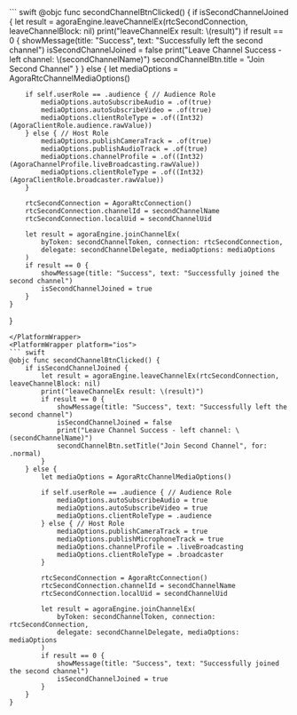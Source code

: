 <PlatformWrapper platform="macos">
``` swift
@objc func secondChannelBtnClicked() {
    if isSecondChannelJoined {
        let result = agoraEngine.leaveChannelEx(rtcSecondConnection, leaveChannelBlock: nil)
        print("leaveChannelEx result: \(result)")
        if result == 0 {
            showMessage(title: "Success", text: "Successfully left the second channel")
            isSecondChannelJoined = false
            print("Leave Channel Success - left channel: \(secondChannelName)")
            secondChannelBtn.title = "Join Second Channel"
        }
    } else {
        let mediaOptions = AgoraRtcChannelMediaOptions()

        if self.userRole == .audience { // Audience Role
            mediaOptions.autoSubscribeAudio = .of(true)
            mediaOptions.autoSubscribeVideo = .of(true)
            mediaOptions.clientRoleType = .of((Int32)(AgoraClientRole.audience.rawValue))
        } else { // Host Role
            mediaOptions.publishCameraTrack = .of(true)
            mediaOptions.publishAudioTrack = .of(true)
            mediaOptions.channelProfile = .of((Int32)(AgoraChannelProfile.liveBroadcasting.rawValue))
            mediaOptions.clientRoleType = .of((Int32)(AgoraClientRole.broadcaster.rawValue))
        }

        rtcSecondConnection = AgoraRtcConnection()
        rtcSecondConnection.channelId = secondChannelName
        rtcSecondConnection.localUid = secondChannelUid

        let result = agoraEngine.joinChannelEx(
            byToken: secondChannelToken, connection: rtcSecondConnection,
            delegate: secondChannelDelegate, mediaOptions: mediaOptions
        )
        if result == 0 {
            showMessage(title: "Success", text: "Successfully joined the second channel")
            isSecondChannelJoined = true
        }
    }
}
```
</PlatformWrapper>
<PlatformWrapper platform="ios">
``` swift
@objc func secondChannelBtnClicked() {
    if isSecondChannelJoined {
        let result = agoraEngine.leaveChannelEx(rtcSecondConnection, leaveChannelBlock: nil)
        print("leaveChannelEx result: \(result)")
        if result == 0 {
            showMessage(title: "Success", text: "Successfully left the second channel")
            isSecondChannelJoined = false
            print("Leave Channel Success - left channel: \(secondChannelName)")
            secondChannelBtn.setTitle("Join Second Channel", for: .normal)
        }
    } else {
        let mediaOptions = AgoraRtcChannelMediaOptions()

        if self.userRole == .audience { // Audience Role
            mediaOptions.autoSubscribeAudio = true
            mediaOptions.autoSubscribeVideo = true
            mediaOptions.clientRoleType = .audience
        } else { // Host Role
            mediaOptions.publishCameraTrack = true
            mediaOptions.publishMicrophoneTrack = true
            mediaOptions.channelProfile = .liveBroadcasting
            mediaOptions.clientRoleType = .broadcaster
        }

        rtcSecondConnection = AgoraRtcConnection()
        rtcSecondConnection.channelId = secondChannelName
        rtcSecondConnection.localUid = secondChannelUid

        let result = agoraEngine.joinChannelEx(
            byToken: secondChannelToken, connection: rtcSecondConnection,
            delegate: secondChannelDelegate, mediaOptions: mediaOptions
        )
        if result == 0 {
            showMessage(title: "Success", text: "Successfully joined the second channel")
            isSecondChannelJoined = true
        }
    }
}
```
</PlatformWrapper>